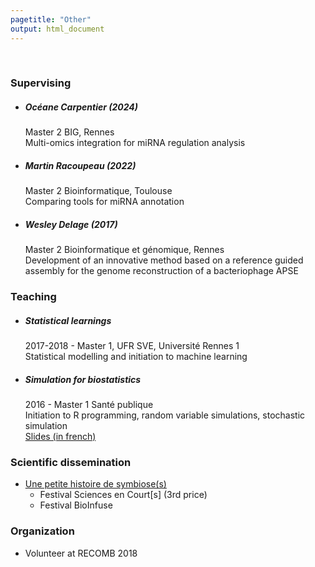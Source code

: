 ```yaml
---
pagetitle: "Other"
output: html_document
---
```


<br>


### Supervising 

* ##### Océane Carpentier (2024)
  Master 2 BIG, Rennes<br>
  Multi-omics integration for miRNA regulation analysis

* ##### Martin Racoupeau (2022)
  Master 2 Bioinformatique, Toulouse<br>
  Comparing tools for miRNA annotation

* ##### Wesley Delage (2017)
  Master 2 Bioinformatique et génomique, Rennes<br>
  Development of an innovative method based on a reference guided assembly for the genome reconstruction of a
bacteriophage APSE


### Teaching

* ##### Statistical learnings
  2017-2018 - Master 1, UFR SVE, Université Rennes 1 <br>
  Statistical modelling and initiation to machine learning

* ##### Simulation for biostatistics
  2016 - Master 1 Santé publique <br>
  Initiation to R programming, random variable simulations, stochastic simulation  <br>
  [Slides (in french)](documents/slides_SB/index.html)

### Scientific dissemination

* [Une petite histoire de symbiose(s)](https://www.youtube.com/watch?v=3DRgLLITKUc)
  * Festival Sciences en Court[s]
    (3rd price)
  * Festival BioInfuse
  
### Organization

* Volunteer at RECOMB 2018